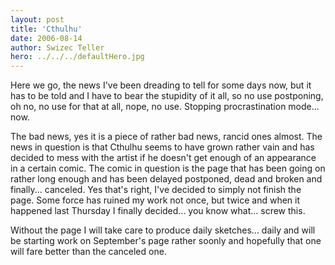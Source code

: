 ```yaml
---
layout: post
title: 'Cthulhu'
date: 2006-08-14
author: Swizec Teller
hero: ../../../defaultHero.jpg
---
```

Here we go, the news I've been dreading to tell for some days now, but it has to be told and I have to bear the stupidity of it all, so no use postponing, oh no, no use for that at all, nope, no use. Stopping procrastination mode... now.  
  
The bad news, yes it is a piece of rather bad news, rancid ones almost. The news in question is that Cthulhu seems to have grown rather vain and has decided to mess with the artist if he doesn't get enough of an appearance in a certain comic. The comic in question is the page that has been going on rather long enough and has been delayed postponed, dead and broken and finally... canceled. Yes that's right, I've decided to simply not finish the page. Some force has ruined my work not once, but twice and when it happened last Thursday I finally decided... you know what... screw this.  
  
Without the page I will take care to produce daily sketches... daily and will be starting work on September's page rather soonly and hopefully that one will fare better than the canceled one.